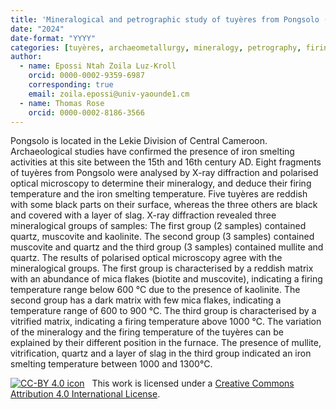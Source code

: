 ```yaml
---
title: 'Mineralogical and petrographic study of tuyères from Pongsolo (Lekie, Central Cameroon)'
date: "2024"
date-format: "YYYY"
categories: [tuyères, archaeometallurgy, mineralogy, petrography, firing temperature, Cameroon]
author: 
  - name: Epossi Ntah Zoila Luz-Kroll
    orcid: 0000-0002-9359-6987
    corresponding: true
    email: zoila.epossi@univ-yaounde1.cm
  - name: Thomas Rose
    orcid: 0000-0002-8186-3566
---
```


Pongsolo is located in the Lekie Division of Central Cameroon. Archaeological studies have confirmed the presence of iron smelting activities at this site between the 15th and 16th century AD. Eight fragments of tuyères from Pongsolo were analysed by X-ray diffraction and polarised optical microscopy to determine their mineralogy, and deduce their firing temperature and the iron smelting temperature. Five tuyères are reddish with some black parts on their surface, whereas the three others are black and covered with a layer of slag. X-ray diffraction revealed three mineralogical groups of samples: The first group (2 samples) contained quartz, muscovite and kaolinite. The second group (3 samples) contained muscovite and quartz and the third group (3 samples) contained mullite and quartz. The results of polarised optical microscopy agree with the mineralogical groups. The first group is characterised by a reddish matrix with an abundance of mica flakes (biotite and muscovite), indicating a firing temperature range below 600 °C due to the presence of kaolinite. The second group has a dark matrix with few mica flakes, indicating a temperature range of 600 to 900 °C. The third group is characterised by a vitrified matrix, indicating a firing temperature above 1000 °C. The variation of the mineralogy and the firing temperature of the tuyères can be explained by their different position in the furnace. The presence of mullite, vitrification, quartz and a layer of slag in the third group indicated an iron smelting temperature between 1000 and 1300°C.

[![CC-BY 4.0 icon](https://i.creativecommons.org/l/by/4.0/88x31.png)](http://creativecommons.org/licenses/by/4.0/)&nbsp;&nbsp; This work is licensed under a [Creative Commons Attribution 4.0 International License](https://creativecommons.org/licenses/by/4.0/). 
